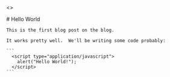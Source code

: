 <>
  <div className="container mx-auto p-2 sm:p-10 max-w-6xl">
    # Hello World
    
    This is the first blog post on the blog.
    
    It works pretty well.  We'll be writing some code probably:
    
    ```
      <script type="application/javascript">
        alert("Hello World!");
      </script>
    ```
  </div>
</>
